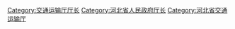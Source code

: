 [[Category:交通运输厅厅长|Category:交通运输厅厅长]]
[[Category:河北省人民政府厅长|Category:河北省人民政府厅长]]
[[Category:河北省交通运输厅|Category:河北省交通运输厅]]